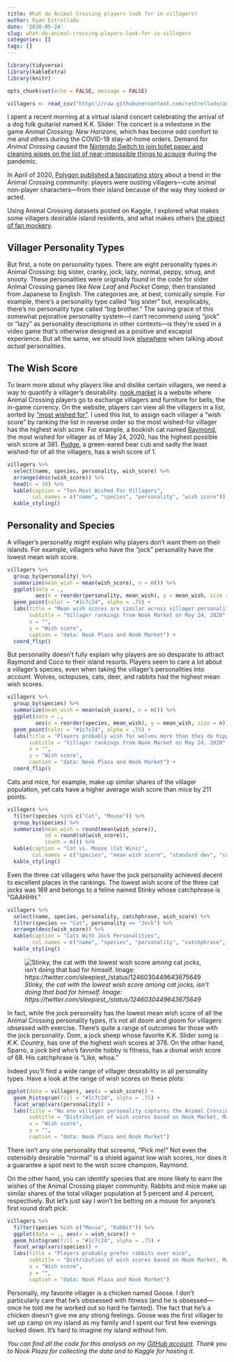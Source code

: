 ```yaml
---
title: What do Animal Crossing players look for in villagers?
author: Ryan Estrellado
date: '2020-05-24'
slug: what-do-animal-crossing-players-look-for-in-villagers
categories: []
tags: []
---
```


```r
library(tidyverse)
library(kableExtra)
library(knitr)
```

```r
opts_chunk$set(echo = FALSE, message = FALSE)
```

```r
villagers <- read_csv("https://raw.githubusercontent.com/restrellado/animal_crossing/master/output/vil_ranks.csv")
```

I spent a recent morning at a virtual island concert celebrating the arrival of a dog folk guitarist named K.K. Slider. The concert is a milestone in the game *Animal Crossing: New Horizons*, which has become odd comfort to me and others during the COVID-19 stay-at-home orders. Demand for *Animal Crossing* caused the [Nintendo Switch to join toilet paper and cleaning wipes on the list of near-impossible things to acquire](https://www.polygon.com/2020/3/26/21195490/nintendo-switch-where-to-buy-sold-out-stock-amazon-best-buy-target-shortage-covid-19-coronavirus) during the pandemic. 

In April of 2020, [Polygon published a fascinating story](https://www.polygon.com/2020/4/29/21238552/animal-crossing-new-horizons-acnh-switch-ugly-villagers-trading-amiibo-moving-out) about a trend in the Animal Crossing community: players were ousting villagers---cute animal non-player characters---from their island because of the way they looked or acted. 

Using Animal Crossing datasets posted on Kaggle, I explored what makes some villagers desirable island residents, and what makes others [the object of fan mockery](https://twitter.com/xpatriciah/status/1245033802470166531). 

## Villager Personality Types 

But first, a note on personality types. There are eight personality types in Animal Crossing: big sister, cranky, jock, lazy, normal, peppy, smug, and snooty. These personalities were originally found in the code for older Animal Crossing games like *New Leaf* and *Pocket Camp*, then translated from Japanese to English. The categories are, at best, comically simple. For example, there's a personality type called “big sister” but, inexplicably, there's no personality type called “big brother.” The saving grace of this somewhat pejorative personality system---I can’t recommend using “jock” or “lazy” as personality descriptions in other contexts---is they’re used in a video game that's otherwise designed as a positive and escapist experience. But all the same, we should look [elsewhere](https://projects.fivethirtyeight.com/personality-quiz/) when talking about *actual* personalities. 

## The Wish Score 

To learn more about why players like and dislike certain villagers, we need a way to quantify a villager's desirability. [nook.market](nook.market) is a website where Animal Crossing players go to exchange villagers and furniture for bells, the in-game currency. On the website, players can view all the villagers in a list, sorted by [“most wished for”](https://nook.market/categories/257-villagers?sort=num_wishers-desc). I used this list, to assign each villager a “wish score” by ranking the list in reverse order so the most wished-for villager has the highest wish score. For example, a bookish cat named [Raymond](https://animalcrossing.fandom.com/wiki/Raymond), the most wished for villager as of May 24, 2020, has the highest possible wish score at 381. [Pudge](https://animalcrossing.fandom.com/wiki/Pudge), a green-eared bear cub and sadly the least wished-for of all the villagers, has a wish score of 1. 

```r
villagers %>% 
  select(name, species, personality, wish_score) %>% 
  arrange(desc(wish_score)) %>% 
  head(n = 10) %>% 
  kable(caption = "Ten Most Wished For Villagers", 
        col.names = c("name", "species", "personality", "wish score")) %>% 
  kable_styling()
```

## Personality and Species 

A villager's personality might explain why players don't want them on their islands. For example, villagers who have the “jock” personality have the lowest mean wish score.

```r
villagers %>% 
  group_by(personality) %>% 
  summarize(mean_wish = mean(wish_score), n = n()) %>%  
  ggplot(data = ., 
         aes(x = reorder(personality, mean_wish), y = mean_wish, size = n)) +
  geom_point(color = "#1c7c24", alpha = .75) + 
  labs(title = "Mean wish scores are similar across villager personalities", 
       subtitle = "Villager rankings from Nook Market on May 24, 2020",
       x = "", 
       y = "Wish score", 
       caption = "data: Nook Plaza and Nook Market") +
  coord_flip() 
```

But personality doesn't fully explain why players are so desparate to attract Raymond and Coco to their island resorts. Players seem to care a lot about a villager's species, even when taking the villager's personalities into account. Wolves, octopuses, cats, deer, and rabbits had the highest mean wish scores. 

```r
villagers %>% 
  group_by(species) %>% 
  summarize(mean_wish = mean(wish_score), n = n()) %>%  
  ggplot(data = ., 
         aes(x = reorder(species, mean_wish), y = mean_wish, size = n)) +
  geom_point(color = "#1c7c24", alpha = .75) + 
  labs(title = "Players probably wish for wolves more than they do hippos", 
       subtitle = "Villager rankings from Nook Market on May 24, 2020",
       x = "", 
       y = "Wish score", 
       caption = "data: Nook Plaza and Nook Market") +
  coord_flip() 
```

Cats and mice, for example, make up similar shares of the villager population, yet cats have a higher average wish score than mice by 211 points.

```r
villagers %>% 
  filter(species %in% c("Cat", "Mouse")) %>% 
  group_by(species) %>% 
  summarize(mean_wish = round(mean(wish_score)), 
            sd = round(sd(wish_score)), 
            count = n()) %>% 
  kable(caption = "Cat vs. Mouse (Cat Wins)", 
        col.names = c("species", "mean wish score", "standard dev", "count")) %>% 
  kable_styling()
```

Even the three cat villagers who have the jock personality achieved decent to excellent places in the rankings. The lowest wish score of the three cat jocks was 169 and belongs to a feline named Stinky whose catchphrase is “GAAHHH.” 

```r
villagers %>% 
  select(name, species, personality, catchphrase, wish_score) %>% 
  filter(species == "Cat", personality == "Jock") %>% 
  arrange(desc(wish_score)) %>% 
  kable(caption = "Cats With Jock Personalities", 
        col.names = c("name", "species", "personality", "catchphrase", "wish score")) %>% 
  kable_styling()
```

![*Stinky, the cat with the lowest wish score among cat jocks, isn't doing that bad for himself. Image: https://twitter.com/sleepiest_/status/1246030449643675649*](/images/EUrKFv9U4AEDzYa.jpeg)

In fact, while the jock personality has the lowest mean wish score of all the Animal Crossing personality types, it’s not all doom and gloom for villagers obsessed with exercise. There’s quite a range of outcomes for those with the jock personality. Dom, a jock sheep whose favorite K.K. Slider song is *K.K. Country*, has one of the highest wish scores at 378. On the other hand, Sparro, a jock bird who’s favorite hobby is fitness, has a dismal wish score of 68. His catchphrase is “Like, whoa.”

Indeed you'll find a wide range of villager desirability in all personality types. Have a look at the range of wish scores on these plots: 

```r
ggplot(data = villagers, aes(x = wish_score)) + 
  geom_histogram(fill = "#1c7c24", alpha = .75) + 
  facet_wrap(vars(personality)) + 
  labs(title = "No one villager personality captures the Animal Crossing zeitgeist", 
       subtitle = "Distribution of wish scores based on Nook Market, May 24, 2020",
       x = "Wish score", 
       y = "", 
       caption = "data: Nook Plaza and Nook Market")
```

There isn’t any one personality that screams, “Pick me!” Not even the ostensibly desirable “normal” is a shield against low wish scores, nor does it a guarantee a spot next to the wish score champion, Raymond. 

On the other hand, you can identify species that are more likely to earn the wishes of the Animal Crossing player community. Rabbits and mice make up similar shares of the total villager population at 5 percent and 4 percent, respectively. But let’s just say I won’t be betting on a mouse for anyone’s first round draft pick: 

```r
villagers %>% 
  filter(species %in% c("Mouse", "Rabbit")) %>% 
  ggplot(data = ., aes(x = wish_score)) + 
  geom_histogram(fill = "#1c7c24", alpha = .75) + 
  facet_wrap(vars(species)) + 
  labs(title = "Players probably prefer rabbits over mice", 
       subtitle = "Distribution of wish scores based on Nook Market, May 24, 2020",
       x = "Wish score", 
       y = "", 
       caption = "data: Nook Plaza and Nook Market")
```

Personally, my favorite villager is a chicken named Goose. I don't particularly care that he's obssessed with fitness (and he is obsessed---once he told me he worked out so hard he fainted). The fact that he's a chicken doesn't give me any strong feelings. Goose was the first villager to set up camp on my island as my family and I spent our first few evenings locked down. It's hard to imagine my island without him. 

*You can find all the code for this analysis on my [GitHub account](https://github.com/restrellado/animal_crossing). Thank you to Nook Plaza for collecting the data and to Kaggle for hosting it.*
